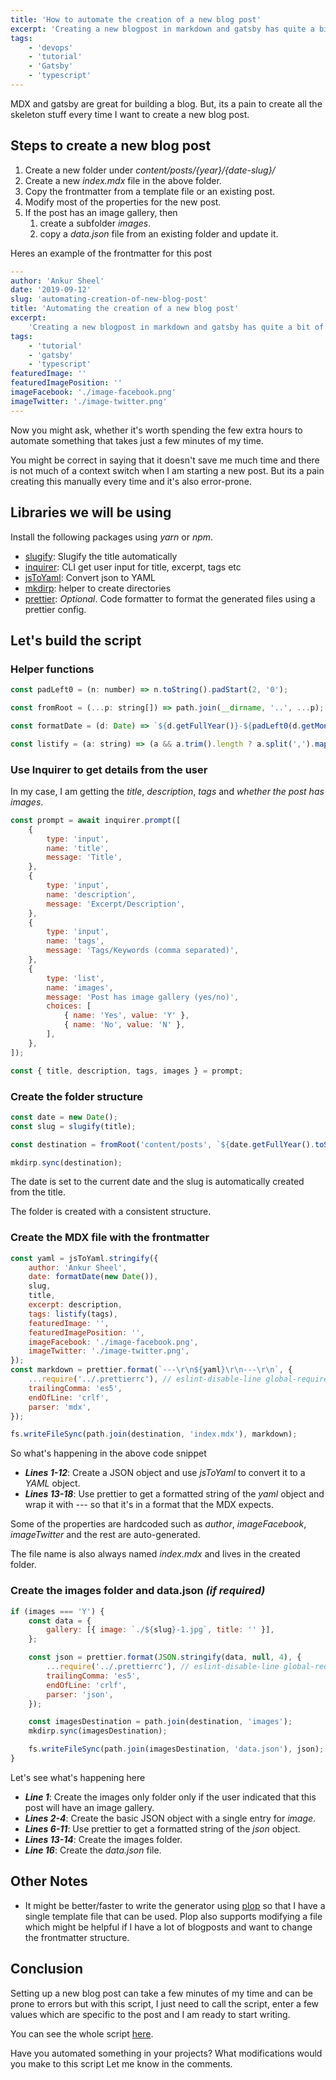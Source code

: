 ```yaml
---
title: 'How to automate the creation of a new blog post'
excerpt: 'Creating a new blogpost in markdown and gatsby has quite a bit of boilerplate. Lets see how to automate it.'
tags:
    - 'devops'
    - 'tutorial'
    - 'Gatsby'
    - 'typescript'
---
```


MDX and gatsby are great for building a blog. But, its a pain to create all the skeleton stuff every time I want to
create a new blog post.

## Steps to create a new blog post

1. Create a new folder under _content/posts/{year}/{date-slug}/_
1. Create a new _index.mdx_ file in the above folder.
1. Copy the frontmatter from a template file or an existing post.
1. Modify most of the properties for the new post.
1. If the post has an image gallery, then
    1. create a subfolder _images_.
    1. copy a _data.json_ file from an existing folder and update it.

Heres an example of the frontmatter for this post

```yaml
---
author: 'Ankur Sheel'
date: '2019-09-12'
slug: 'automating-creation-of-new-blog-post'
title: 'Automating the creation of a new blog post'
excerpt:
    'Creating a new blogpost in markdown and gatsby has quite a bit of skeleton stuff. Lets see how to automate it.'
tags:
    - 'tutorial'
    - 'gatsby'
    - 'typescript'
featuredImage: ''
featuredImagePosition: ''
imageFacebook: './image-facebook.png'
imageTwitter: './image-twitter.png'
---

```

<Quote quote="Wouldn't it be nice if it could all be generated by a single command?" />

Now you might ask, whether it's worth spending the few extra hours to automate something that takes just a few minutes
of my time.

You might be correct in saying that it doesn't save me much time and there is not much of a context switch when I am
starting a new post. But its a pain creating this manually every time and it's also error-prone.

<Quote quote=" Let's Automate all the things." />

## Libraries we will be using

Install the following packages using _yarn_ or _npm_.

-   [slugify](https://github.com/sindresorhus/slugify): Slugify the title automatically
-   [inquirer](http://npm.im/inquirer): CLI get user input for title, excerpt, tags etc
-   [jsToYaml](https://github.com/alexcrist/json-to-pretty-yaml): Convert json to YAML
-   [mkdirp](https://github.com/substack/node-mkdirp): helper to create directories
-   [prettier](https://github.com/prettier/prettier): _Optional_. Code formatter to format the generated files using a
    prettier config.

## Let's build the script

### Helper functions

```javascript
const padLeft0 = (n: number) => n.toString().padStart(2, '0');

const fromRoot = (...p: string[]) => path.join(__dirname, '..', ...p);

const formatDate = (d: Date) => `${d.getFullYear()}-${padLeft0(d.getMonth() + 1)}-${padLeft0(d.getDate())}`;

const listify = (a: string) => (a && a.trim().length ? a.split(',').map(s => s.trim()) : '');
```

### Use Inquirer to get details from the user

In my case, I am getting the _title_, _description_, _tags_ and _whether the post has images_.

```javascript
const prompt = await inquirer.prompt([
    {
        type: 'input',
        name: 'title',
        message: 'Title',
    },
    {
        type: 'input',
        name: 'description',
        message: 'Excerpt/Description',
    },
    {
        type: 'input',
        name: 'tags',
        message: 'Tags/Keywords (comma separated)',
    },
    {
        type: 'list',
        name: 'images',
        message: 'Post has image gallery (yes/no)',
        choices: [
            { name: 'Yes', value: 'Y' },
            { name: 'No', value: 'N' },
        ],
    },
]);

const { title, description, tags, images } = prompt;
```

### Create the folder structure

```javascript
const date = new Date();
const slug = slugify(title);

const destination = fromRoot('content/posts', `${date.getFullYear().toString()}`, `${formatDate(date)}-${slug}`);

mkdirp.sync(destination);
```

The date is set to the current date and the slug is automatically created from the title.

The folder is created with a consistent structure.

### Create the MDX file with the frontmatter

```javascript
const yaml = jsToYaml.stringify({
    author: 'Ankur Sheel',
    date: formatDate(new Date()),
    slug,
    title,
    excerpt: description,
    tags: listify(tags),
    featuredImage: '',
    featuredImagePosition: '',
    imageFacebook: './image-facebook.png',
    imageTwitter: './image-twitter.png',
});
const markdown = prettier.format(`---\r\n${yaml}\r\n---\r\n`, {
    ...require('../.prettierrc'), // eslint-disable-line global-require
    trailingComma: 'es5',
    endOfLine: 'crlf',
    parser: 'mdx',
});

fs.writeFileSync(path.join(destination, 'index.mdx'), markdown);
```

So what's happening in the above code snippet

-   **_Lines 1-12_**: Create a JSON object and use _jsToYaml_ to convert it to a _YAML_ object.
-   **_Lines 13-18_**: Use prettier to get a formatted string of the _yaml_ object and wrap it with _---_ so that it's
    in a format that the MDX expects.

Some of the properties are hardcoded such as _author_, _imageFacebook_, _imageTwitter_ and the rest are auto-generated.

The file name is also always named _index.mdx_ and lives in the created folder.

### Create the images folder and data.json _(if required)_

```javascript
if (images === 'Y') {
    const data = {
        gallery: [{ image: `./${slug}-1.jpg`, title: '' }],
    };

    const json = prettier.format(JSON.stringify(data, null, 4), {
        ...require('../.prettierrc'), // eslint-disable-line global-require
        trailingComma: 'es5',
        endOfLine: 'crlf',
        parser: 'json',
    });

    const imagesDestination = path.join(destination, 'images');
    mkdirp.sync(imagesDestination);

    fs.writeFileSync(path.join(imagesDestination, 'data.json'), json);
}
```

Let's see what's happening here

-   **_Line 1_**: Create the images only folder only if the user indicated that this post will have an image gallery.
-   **_Lines 2-4_**: Create the basic JSON object with a single entry for _image_.
-   **_Lines 6-11_**: Use prettier to get a formatted string of the _json_ object.
-   **_Lines 13-14_**: Create the images folder.
-   **_Line 16_**: Create the _data.json_ file.

## Other Notes

-   It might be better/faster to write the generator using [plop](https://github.com/amwmedia/plop) so that I have a
    single template file that can be used. Plop also supports modifying a file which might be helpful if I have a lot of
    blogposts and want to change the frontmatter structure.

## Conclusion

Setting up a new blog post can take a few minutes of my time and can be prone to errors but with this script, I just
need to call the script, enter a few values which are specific to the post and I am ready to start writing.

You can see the whole script
[here](https://github.com/AnkurSheel/ankursheel_website/blob/master/scripts/createNewBlogpost.ts).

Have you automated something in your projects? What modifications would you make to this script Let me know in the
comments.
